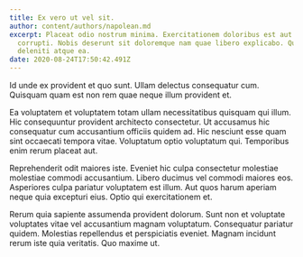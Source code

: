 ```yaml
---
title: Ex vero ut vel sit.
author: content/authors/napolean.md
excerpt: Placeat odio nostrum minima. Exercitationem doloribus est aut ipsa
  corrupti. Nobis deserunt sit doloremque nam quae libero explicabo. Quidem
  deleniti atque ea.
date: 2020-08-24T17:50:42.491Z
---
```

Id unde ex provident et quo sunt. Ullam delectus consequatur cum. Quisquam quam est non rem quae neque illum provident et.
 Ea voluptatem et voluptatem totam ullam necessitatibus quisquam qui illum. Hic consequuntur provident architecto consectetur. Ut accusamus hic consequatur cum accusantium officiis quidem ad. Hic nesciunt esse quam sint occaecati tempora vitae. Voluptatum optio voluptatum qui. Temporibus enim rerum placeat aut.
 Reprehenderit odit maiores iste. Eveniet hic culpa consectetur molestiae molestiae commodi accusantium. Libero ducimus vel commodi maiores eos. Asperiores culpa pariatur voluptatem est illum. Aut quos harum aperiam neque quia excepturi eius. Optio qui exercitationem et.
 Rerum quia sapiente assumenda provident dolorum. Sunt non et voluptate voluptates vitae vel accusantium magnam voluptatum. Consequatur pariatur quidem. Molestias repellendus et perspiciatis eveniet. Magnam incidunt rerum iste quia veritatis. Quo maxime ut.